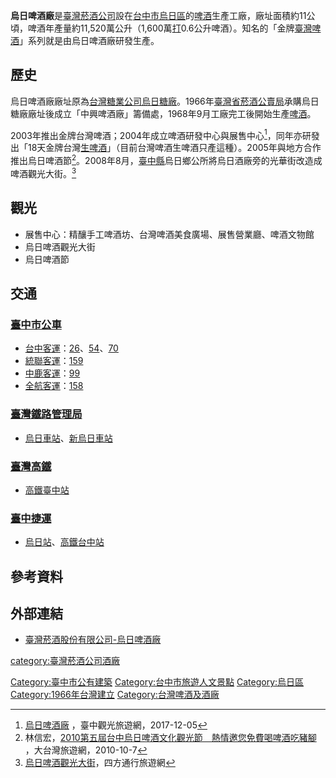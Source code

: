 {{coord|24|6|39.48|N|120|37|19.13|E|region:TW|display=title}}
{{Infobox retail market
| retail_market_name = 臺灣菸酒股份有限公司烏日啤酒廠
| image              = TTL Wuri Brewery 20210109 sunset.jpg
| image_width        = 300px
| caption            = 
| location           = 
| coordinates        = 
| address            = {{ROC-TW}}<br />[[台中市|台中市]][[烏日區|烏日區]]光華街1號
| opening_date       = {{Start date and age|1966}}
| closing_date       = 
| developer          = 
| manager            = 
| owner              = [[臺灣菸酒公司|臺灣菸酒公司]]
| architect          = 
| environment_type   = 
| goods_sold         = 金牌[[臺灣啤酒|臺灣啤酒]]
| normal_market_days = 
| number_of_tenants  = 
| floor_area         = 11公頃
| parking            = 
| website            = [http://event.ttl-eshop.com.tw/wz/index.aspx event.ttl-eshop.com.tw]
| belowstyle         = 
| footnotes          = 
}}

'''烏日啤酒廠'''是[[臺灣菸酒公司|臺灣菸酒公司]]設在[[臺中市|台中市]][[烏日區|烏日區]]的[[啤酒|啤酒]]生產工廠，廠址面積約11公頃，啤酒年產量約11,520萬公升（1,600萬[[打|打]]0.6公升啤酒）。知名的「金牌[[臺灣啤酒|臺灣啤酒]]」系列就是由烏日啤酒廠研發生產。

==歷史==
烏日啤酒廠廠址原為[[台灣糖業公司|台灣糖業公司]][[烏日糖廠|烏日糖廠]]。1966年[[臺灣省菸酒公賣局|臺灣省菸酒公賣局]]承購烏日糖廠廠址後成立「中興啤酒廠」籌備處，1968年9月工廠完工後開始生產[[啤酒|啤酒]]。

2003年推出金牌台灣啤酒；2004年成立啤酒研發中心與展售中心<ref>[http://travel.taichung.gov.tw/zh-tw/Attractions/Intro/817/烏日啤酒廠 烏日啤酒廠] {{Wayback|url=http://travel.taichung.gov.tw/zh-tw/Attractions/Intro/817/%E7%83%8F%E6%97%A5%E5%95%A4%E9%85%92%E5%BB%A0 |date=20170601163929 }}，臺中觀光旅遊網，2017-12-05</ref>，同年亦研發出「18天金牌台灣[[生啤酒|生啤酒]]」（目前台灣啤酒生啤酒只產這種）。2005年與地方合作推出烏日啤酒節<ref>林信宏，[http://a400103.tw.tranews.com/Show/Style7/News/c2_News.asp?SItemId=0271030&ProgramNo=A400103000001&SubjectNo=3237526 2010第五屆台中烏日啤酒文化觀光節　熱情邀您免費喝啤酒吃豬腳] {{Wayback|url=http://a400103.tw.tranews.com/Show/Style7/News/c2_News.asp?SItemId=0271030&ProgramNo=A400103000001&SubjectNo=3237526 |date=20190608134342 }}，大台灣旅遊網，2010-10-7</ref>。2008年8月，[[臺中縣|臺中縣]]烏日鄉公所將烏日酒廠旁的光華街改造成啤酒觀光大街。<ref>[http://guide.easytravel.com.tw/m/scenic/8325 烏日啤酒觀光大街]，四方通行旅遊網</ref>

==觀光==
*展售中心：精釀手工啤酒坊、台灣啤酒美食廣場、展售營業廳、啤酒文物館
*烏日啤酒觀光大街
*烏日啤酒節

==交通==
===[[臺中市公車|臺中市公車]]===
*[[台中客運|台中客運]]：[[台中市公車26路|26]]、[[台中市公車54路|54]]、[[台中市公車70路|70]]
*[[統聯客運|統聯客運]]：[[台中市公車159路|159]]
*[[中鹿客運|中鹿客運]]：[[台中市公車99路|99]]
*[[全航客運|全航客運]]：[[台中市公車158路|158]]

===[[臺灣鐵路管理局|臺灣鐵路管理局]]===
*[[烏日車站|烏日車站]]、[[新烏日車站|新烏日車站]]

===[[臺灣高鐵|臺灣高鐵]]===
*[[高鐵臺中站|高鐵臺中站]]

===[[臺中捷運|臺中捷運]]===
*[[烏日站_(台中捷運)|烏日站]]、[[高鐵台中站_(台中捷運)|高鐵台中站]]

==參考資料==
{{Reflist}}

==外部連結==
*[https://event.ttl.com.tw/wz/index.aspx 臺灣菸酒股份有限公司-烏日啤酒廠] {{Wayback|url=https://event.ttl.com.tw/wz/index.aspx |date=20210116105426 }}

[[category:臺灣菸酒公司酒廠|category:臺灣菸酒公司酒廠]]
[[Category:臺中市公有建築|Category:臺中市公有建築]]
[[Category:台中市旅遊人文景點|Category:台中市旅遊人文景點]]
[[Category:烏日區|Category:烏日區]]
[[Category:1966年台灣建立|Category:1966年台灣建立]]
[[Category:台灣啤酒及酒廠|Category:台灣啤酒及酒廠]]